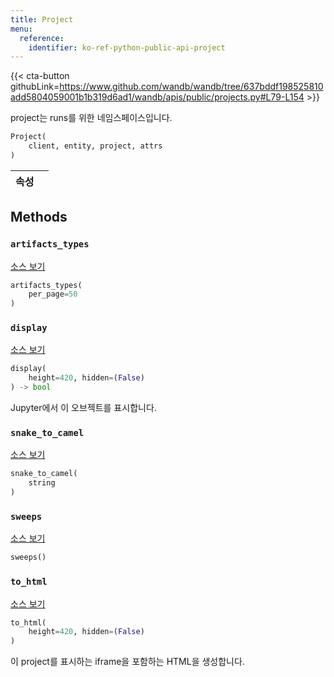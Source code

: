 ```yaml
---
title: Project
menu:
  reference:
    identifier: ko-ref-python-public-api-project
---
```


{{< cta-button githubLink=https://www.github.com/wandb/wandb/tree/637bddf198525810add5804059001b1b319d6ad1/wandb/apis/public/projects.py#L79-L154 >}}

project는 runs를 위한 네임스페이스입니다.

```python
Project(
    client, entity, project, attrs
)
```

| 속성 |  |
| :--- | :--- |

## Methods

### `artifacts_types`

[소스 보기](https://www.github.com/wandb/wandb/tree/637bddf198525810add5804059001b1b319d6ad1/wandb/apis/public/projects.py#L112-L114)

```python
artifacts_types(
    per_page=50
)
```

### `display`

[소스 보기](https://www.github.com/wandb/wandb/tree/637bddf198525810add5804059001b1b319d6ad1/wandb/apis/attrs.py#L16-L37)

```python
display(
    height=420, hidden=(False)
) -> bool
```

Jupyter에서 이 오브젝트를 표시합니다.

### `snake_to_camel`

[소스 보기](https://www.github.com/wandb/wandb/tree/637bddf198525810add5804059001b1b319d6ad1/wandb/apis/attrs.py#L12-L14)

```python
snake_to_camel(
    string
)
```

### `sweeps`

[소스 보기](https://www.github.com/wandb/wandb/tree/637bddf198525810add5804059001b1b319d6ad1/wandb/apis/public/projects.py#L116-L154)

```python
sweeps()
```

### `to_html`

[소스 보기](https://www.github.com/wandb/wandb/tree/637bddf198525810add5804059001b1b319d6ad1/wandb/apis/public/projects.py#L96-L104)

```python
to_html(
    height=420, hidden=(False)
)
```

이 project를 표시하는 iframe을 포함하는 HTML을 생성합니다.
